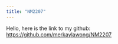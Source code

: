 ```yaml
---
title: "NM2207"
---
```


Hello, here is the link to my github:\
<https://github.com/merkaylawong/NM2207>
